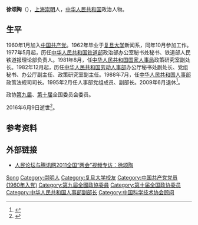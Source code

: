 '''徐颂陶'''（{{bd|1938年|1月|2016年|6月9日|catIdx=Xu徐}}），[[上海|上海]][[崇明|崇明]]人，[[中华人民共和国|中华人民共和国]]政治人物。

== 生平 ==
1960年1月加入[[中国共产党|中国共产党]]。1962年毕业于[[复旦大学|复旦大学]]新闻系，同年10月参加工作。1977年5月起，历任[[中华人民共和国铁道部|中华人民共和国铁道部]]政治部办公室秘书处秘书、铁道部人民铁道报理论部负责人。1981年8月，任[[中华人民共和国国家人事局|中华人民共和国国家人事局]]政策研究室副处长。1982年12月起，历任[[中华人民共和国劳动人事部|中华人民共和国劳动人事部]]办公厅秘书处副处长、党组秘书、办公厅副主任、政策研究室副主任。1988年7月，任[[中华人民共和国人事部|中华人民共和国人事部]]政策法规司司长。1995年2月任人事部党组成员、副部长。2009年6月退休<ref>{{cite news|title=原人事部副部长、党组成员徐颂陶逝世，享年78岁|url=http://www.thepaper.cn/newsDetail_forward_1490298|accessdate=2016-07-01|newspaper=澎湃新闻|archive-date=2019-08-14|archive-url=https://web.archive.org/web/20190814214629/http://www.thepaper.cn/newsDetail_forward_1490298|dead-url=no}}</ref>。

政协[[中国人民政治协商会议第九届全国委员会委员名单|第九届]]、[[中国人民政治协商会议第九届全国委员会委员名单|第十届]]全国委员会委员。

2016年6月9日逝世<ref>{{cite news |author=[[新华社|新华社]] |url=http://news.xinhuanet.com/2016-06/28/c_1119123884.htm |title=徐颂陶同志逝世 |work=[[新华网|新华网]] |date=2016-06-28 |accessdate=2016-06-28 |archive-date=2016-08-21 |archive-url=https://web.archive.org/web/20160821150934/http://news.xinhuanet.com/2016-06/28/c_1119123884.htm |dead-url=no }}</ref>。

== 参考资料 ==
{{reflist}}

== 外部链接 ==
* [http://politics.rmlt.com.cn/2011/0308/15580.shtml 人民论坛与腾讯网2011全国“两会”视频专访：徐颂陶]{{Dead link|date=2019年4月 |bot=InternetArchiveBot |fix-attempted=yes }}

{{中国科学技术协会第五届全国委员会}}

{{Authority control}}
{{DEFAULTSORT:Xu徐颂陶}}
[[Category:徐姓|Song]]
[[Category:崇明人|Category:崇明人]]
[[Category:复旦大学校友|Category:复旦大学校友]]
[[Category:中国共产党党员_(1960年入党)|Category:中国共产党党员 (1960年入党)]]
[[Category:第九屆全國政協委員|Category:第九屆全國政協委員]]
[[Category:第十届全国政协委员|Category:第十届全国政协委员]]
[[Category:中华人民共和国人事部副部长|Category:中华人民共和国人事部副部长]]
[[Category:中国科学技术协会顾问|Category:中国科学技术协会顾问]]